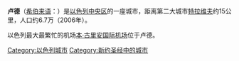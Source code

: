 {{Otheruses|other=十九世纪英国反对纺织工业化的社会运动|盧德運動}}
{{Infobox settlement
| name                   = 卢德
| native_name            = {{Hlist
 | {{Lang|he|{{Script/Hebrew|לוד}}|rtl=yes}}
 | {{Lang|ar|{{lang|ar|اللد}}|rtl=yes}}
 }}
| settlement_type        = [[以色列城市列表|城市]]
| image_skyline          = Downtown_area_of_Lod,_Israel_00262.JPG
| image_caption          = 卢德中心区
| image_blank_emblem     = [[File:Coat_of_arms_of_Lod.svg|60px]]
| pushpin_map_alt        = 
| pushpin_map            = Israel
| pushpin_mapsize        = 150
| pushpin_label_position = 
| pushpin_map_caption    = 
| coordinates            = {{coord|31|57|7|N|34|53|17|E|region:IL|format=dms|display=inline,title}}
| subdivision_type       = [[主权国家|国家]]
| subdivision_name       = {{ISR}}
| subdivision_type1      = 
| subdivision_name1      = 
| subdivision_type2      = [[以色列行政区划|区]]
| subdivision_name2      = 
[[中央区_(以色列)|中央区]]
| established_title      = 定居
| established_date       = 5600–5250 BCE <small>（首次定居）</small><br>1465 BCE <small>（迦南/希伯来城镇）</small>
| leader_title           = 市长
| leader_name            = Yair Revivo
| unit_pref              = dunam
| area_total_dunam       = {{formatnum:12226|R}}
| population_footnotes   = {{Israel populations|reference}}
| population_total       = {{Israel populations|Lod}}
| population_as_of       = {{Israel populations|Year}}
| population_density_km2 = auto
}}
'''卢德'''（[[希伯来语|希伯来语]]：'''{{rtl-lang|he|לוֹד}}'''）是[[以色列|以色列]][[中央区_(以色列)|中央区]]的一座城市，距离第二大城市[[特拉维夫|特拉维夫]]约15公里，人口约6.7万（2006年）。

以色列最大最繁忙的机场[[本·古里安国际机场|本·古里安国际机场]]位于卢德。

{{Authority control}}
{{Israel-stub}}

[[Category:以色列城市|Category:以色列城市]]
[[Category:新约圣经中的城市|Category:新约圣经中的城市]]